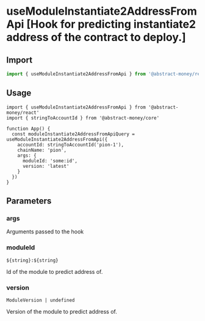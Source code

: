
# useModuleInstantiate2AddressFromApi [Hook for predicting instantiate2 address of the contract to deploy.]

## Import

```ts twoslash 
import { useModuleInstantiate2AddressFromApi } from '@abstract-money/react'
```

## Usage

```tsx twoslash [index.tsx]
import { useModuleInstantiate2AddressFromApi } from '@abstract-money/react'
import { stringToAccountId } from '@abstract-money/core'

function App() {
  const moduleInstantiate2AddressFromApiQuery = useModuleInstantiate2AddressFromApi({
    accountId: stringToAccountId('pion-1'),
    chainName: 'pion',
    args: {
      moduleId: 'some:id',
      version: 'latest'
    }
  })
}
```

## Parameters

### args
Arguments passed to the hook

### moduleId
`${string}:${string}`

Id of the module to predict address of.

### version
`ModuleVersion | undefined`

Version of the module to predict address of.

<ParameterCommonSnippet/>
<ParameterExtraSnippet />
<ParameterQuerySnippet />
